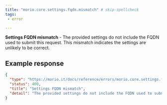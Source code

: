 ```yaml
---
title: "morio.core.settings.fqdn.mismatch" # skip-spellcheck
tags:
 - error

---
```

<!-- MORIO_AUTO_GENERATED_CONTENT_STARTS - Manual changes made below will be overwritten skip-spellcheck -->
__Settings FQDN mismatch__ - The provided settings do not include the FQDN used to submit this request. This mismatch indicates the settings are unlikely to be correct.
<!-- MORIO_AUTO_GENERATED_CONTENT_ENDS - Manual changes made above will be overwritten skip-spellcheck -->


<!-- MORIO_AUTO_GENERATED_CONTENT_STARTS - Manual changes made below will be overwritten skip-spellcheck -->
## Example response

```json
{
  "type": "https://morio.it/docs/reference/errors/morio.core.settings.fqdn.mismatch",
  "status": 400,
  "title": "Settings FQDN mismatch",
  "detail": "The provided settings do not include the FQDN used to submit this request. This mismatch indicates the settings are unlikely to be correct."
}
```
<!-- MORIO_AUTO_GENERATED_CONTENT_ENDS - Manual changes made above will be overwritten skip-spellcheck -->
